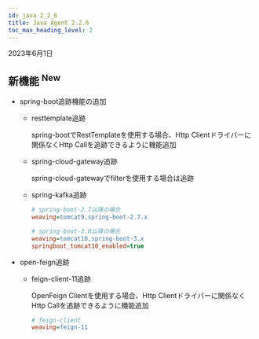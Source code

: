 ```yaml
---
id: java-2_2_6
title: Java Agent 2.2.6
toc_max_heading_level: 2
---
```


2023年6月1日

## 新機能 <sup><Status>New</Status></sup>

-   spring-boot追跡機能の追加

    -   resttemplate追跡

        spring-bootでRestTemplateを使用する場合、Http Clientドライバーに関係なくHttp Callを追跡できるように機能追加

    -   spring-cloud-gateway追跡

        spring-cloud-gatewayでfilterを使用する場合は追跡

    -   spring-kafka追跡

        ```ini title='whatap.conf'
        # spring-boot-2.7以降の場合
        weaving=tomcat9,spring-boot-2.7.x

        # spring-boot-3.0以降の場合
        weaving=tomcat10,spring-boot-3.x
        springboot_tomcat10_enabled=true
        ```
-   open-feign追跡

    -   feign-client-11追跡

        OpenFeign Clientを使用する場合、Http Clientドライバーに関係なくHttp Callを追跡できるように機能追加

        ```ini title='whatap.conf'
        # feign-client
        weaving=feign-11
        ```
